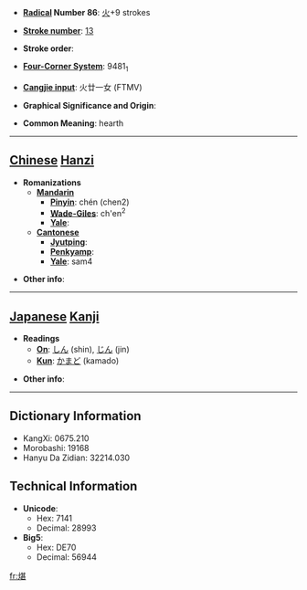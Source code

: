 * '''[[Wiktionary:Chinese radical index| Radical]] Number 86''': [[Wiktionary:Chinese radical index 火|火]]+9 strokes

* '''[[Wiktionary:Chinese total strokes index|Stroke number]]''': [[Wiktionary:Chinese total strokes index 13|13]]

* '''Stroke order''': 

* '''[[Wiktionary:Chinese four corner index|Four-Corner System]]''': 9481<sub>1</sub>

* '''[[Wiktionary:Chinese Cangjie index|Cangjie input]]''': 火廿一女 (FTMV)

* '''Graphical Significance and Origin''': 

* '''Common Meaning''': hearth

----

== [[Chinese]] [[Hanzi]] ==

* '''Romanizations'''
** '''[[Mandarin]]'''
*** '''[[Pinyin]]''': chén (chen2)
*** '''[[Wade-Giles]]''': ch'en<sup>2</sup>
*** '''[[Yale]]''': 
** '''[[Cantonese]]'''
*** '''[[Jyutping]]''':
*** '''[[Penkyamp]]''': 
*** '''[[Yale]]''': sam4

* '''Other info''': 

----

== [[Japanese]] [[Kanji]] ==

* '''Readings'''
** '''[[On]]''': [[しん]] (shin), [[じん]] (jin)
** '''[[Kun]]''': [[かまど]] (kamado)

* '''Other info''':  

----

== Dictionary Information ==

* KangXi: 0675.210
* Morobashi: 19168
* Hanyu Da Zidian: 32214.030

== Technical Information ==

* '''Unicode''':
** Hex: 7141
** Decimal: 28993
* '''Big5''':
** Hex: DE70
** Decimal: 56944

[[fr:煁]]